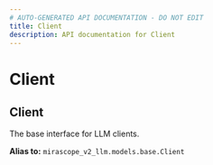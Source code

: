 ```yaml
---
# AUTO-GENERATED API DOCUMENTATION - DO NOT EDIT
title: Client
description: API documentation for Client
---
```


# Client

## <ApiType type="Alias" path="models/context/Client" symbolName="Client" /> Client

The base interface for LLM clients.


**Alias to:** `mirascope_v2_llm.models.base.Client`
